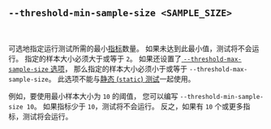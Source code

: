 ## `--threshold-min-sample-size <SAMPLE_SIZE>`

<br />

可选地指定运行测试所需的最小[指标][metric]数量。
如果未达到此最小值，测试将不会运行。
指定的样本大小必须大于或等于 `2`。
如果还设置了[ `--threshold-max-sample-size` 选项][threshold max sample size option]，
那么指定的样本大小必须小于或等于 `--threshold-max-sample-size`。
此选项不能与[静态 (`static`) 测试][static]一起使用。

例如，要使用最小样本大小为 `10` 的阈值，
您可以编写 `--threshold-min-sample-size 10`。
如果指标少于 `10`，测试将不会运行。
反之，如果有 `10` 个或更多指标，测试将会运行。

[metric]: /zh/docs/explanation/benchmarking/#metric

[threshold max sample size option]: #--threshold-max-sample-size-sample-size
[static]: #static